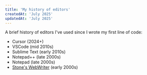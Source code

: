 ```yaml
---
title: 'My history of editors'
createdAt: 'July 2025'
updatedAt: 'July 2025'
---
```


A brief history of editors I've used since I wrote my first line of code:

- Cursor (2024+)
- VSCode (mid 2010s)
- Sublime Text (early 2010s)
- Notepad++ (late 2000s)
- Notepad (late 2000s)
- [Stone's WebWriter](https://danskedosklassikere.blogspot.com/2022/02/stones-webwriter.html) (early
  2000s)
